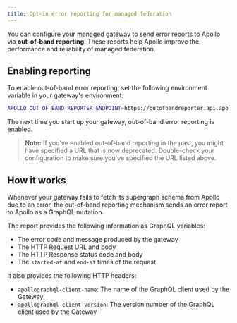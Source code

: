 ```yaml
---
title: Opt-in error reporting for managed federation
---
```


You can configure your managed gateway to send error reports to Apollo via **out-of-band reporting**. These reports help Apollo improve the performance and reliability of managed federation.

## Enabling reporting

To enable out-of-band error reporting, set the following environment variable in your gateway's environment:

```bash
APOLLO_OUT_OF_BAND_REPORTER_ENDPOINT=https://outofbandreporter.api.apollographql.com
```

The next time you start up your gateway, out-of-band error reporting is enabled.

> **Note:** If you've enabled out-of-band reporting in the past, you might have specified a URL that is now deprecated. Double-check your configuration to make sure you've specified the URL listed above.

## How it works

Whenever your gateway fails to fetch its supergraph schema from Apollo due to an error, the out-of-band reporting mechanism sends an error report to Apollo as a GraphQL mutation.

The report provides the following information as GraphQL variables:

* The error code and message produced by the gateway
* The HTTP Request URL and body
* The HTTP Response status code and body
* The `started-at` and `end-at` times of the request

It also provides the following HTTP headers:

* `apollographql-client-name`: The name of the GraphQL client used by the Gateway
* `apollographql-client-version`: The version number of the GraphQL client used by the Gateway
